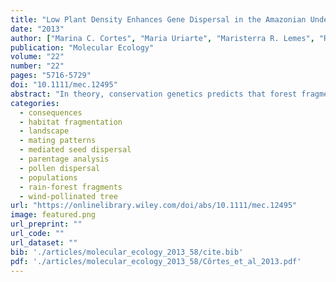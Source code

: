 ```yaml
---
title: "Low Plant Density Enhances Gene Dispersal in the Amazonian Understory Herb Heliconia Acuminata"
date: "2013"
author: ["Marina C. Cortes", "Maria Uriarte", "Maristerra R. Lemes", "Rogerio Gribel", "W. John Kress", "Peter E. Smouse", "Emilio M. Bruna"]
publication: "Molecular Ecology"
volume: "22"
number: "22"
pages: "5716-5729"
doi: "10.1111/mec.12495"
abstract: "In theory, conservation genetics predicts that forest fragmentation will reduce gene dispersal, but in practice, genetic and ecological processes are also dependent on other population characteristics. We used Bayesian genetic analyses to characterize parentage and propagule dispersal in Heliconia acuminata L. C. Richard (Heliconiaceae), a common Amazonian understory plant that is pollinated and dispersed by birds. We studied these processes in two continuous forest sites and three 1-ha fragments in Brazil's Biological Dynamics of Forest Fragments Project. These sites showed variation in the density of H. acuminata. Ten microsatellite markers were used to genotype flowering adults and seedling recruits and to quantify realized pollen and seed dispersal distances, immigration of propagules from outside populations, and reproductive dominance among parents. We tested whether gene dispersal is more dependent on fragmentation or density of reproductive plants. Low plant densities were associated with elevated immigration rates and greater propagule dispersal distances. Reproductive dominance among inside-plot parents was higher for low-density than for high-density populations. Elevated local flower and fruit availability is probably leading to spatially more proximal bird foraging and propagule dispersal in areas with high density of reproductive plants. Nevertheless, genetic diversity, inbreeding coefficients and fine-scale spatial genetic structure were similar across populations, despite differences in gene dispersal. This result may indicate that the opposing processes of longer dispersal events in low-density populations vs. higher diversity of contributing parents in high-density populations balance the resulting genetic outcomes and prevent genetic erosion in small populations and fragments."
categories: 
  - consequences
  - habitat fragmentation
  - landscape
  - mating patterns
  - mediated seed dispersal
  - parentage analysis
  - pollen dispersal
  - populations
  - rain-forest fragments
  - wind-pollinated tree
url: "https://onlinelibrary.wiley.com/doi/abs/10.1111/mec.12495"
image: featured.png
url_preprint: ""
url_code: ""
url_dataset: ""
bib: './articles/molecular_ecology_2013_58/cite.bib'
pdf: './articles/molecular_ecology_2013_58/Côrtes_et_al_2013.pdf'
---
```

